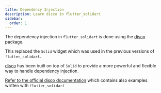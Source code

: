 ```yaml
---
title: Dependency Injection
description: Learn disco in flutter_solidart
sidebar:
  order: 1
---
```


The dependency injection in `flutter_solidart` is done using the [disco](https://disco.mariuti.com) package.

This replaced the `Solid` widget which was used in the previous versions of `flutter_solidart`.

[disco](https://disco.mariuti.com) has been built on top of `Solid` to provide a more powerful and flexible way to handle dependency injection.

[Refer to the official disco documentation](https://disco.mariuti.com) which contains also examples written with `flutter_solidart`


